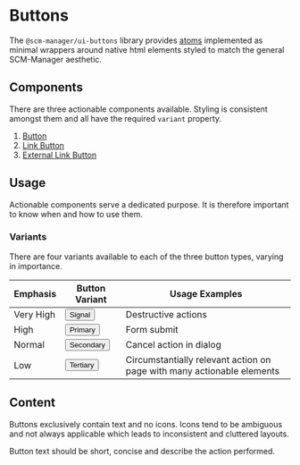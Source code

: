 
<Meta title="Introduction"/>

# Buttons

The `@scm-manager/ui-buttons` library provides [atoms](https://atomicdesign.bradfrost.com/chapter-2/#atoms) implemented
as minimal wrappers around native html elements styled to match the general SCM-Manager aesthetic.

## Components

There are three actionable components available. Styling is consistent amongst them and all have the required `variant` property.

1. [Button](?path=/story/components--button)
2. [Link Button](?path=/story/components--link-button)
3. [External Link Button](?path=/story/components--external-link-button)

## Usage

Actionable components serve a dedicated purpose. It is therefore important to know when and how to use them.

### Variants

There are four variants available to each of the three button types, varying in importance.

<table>
  <thead>
  <tr>
    <th>Emphasis</th>
    <th>Button Variant</th>
    <th>Usage Examples</th>
  </tr>
  </thead>
  <tbody>
  <tr>
    <td>Very High</td>
    <td><Button variant="signal" className="w-full">Signal</Button></td>
    <td>Destructive actions</td>
  </tr>
  <tr>
    <td>High</td>
    <td><Button variant="primary" className="w-full">Primary</Button></td>
    <td>Form submit</td>
  </tr>
  <tr>
    <td>Normal</td>
    <td><Button variant="secondary" className="w-full">Secondary</Button></td>
    <td>Cancel action in dialog</td>
  </tr>
  <tr>
    <td>Low</td>
    <td><Button variant="tertiary" className="w-full">Tertiary</Button></td>
    <td>Circumstantially relevant action on page with many actionable elements</td>
  </tr>
  </tbody>
</table>

## Content

Buttons exclusively contain text and no icons. Icons tend to be ambiguous and not always applicable which leads to inconsistent
and cluttered layouts.

Button text should be short, concise and describe the action performed.
